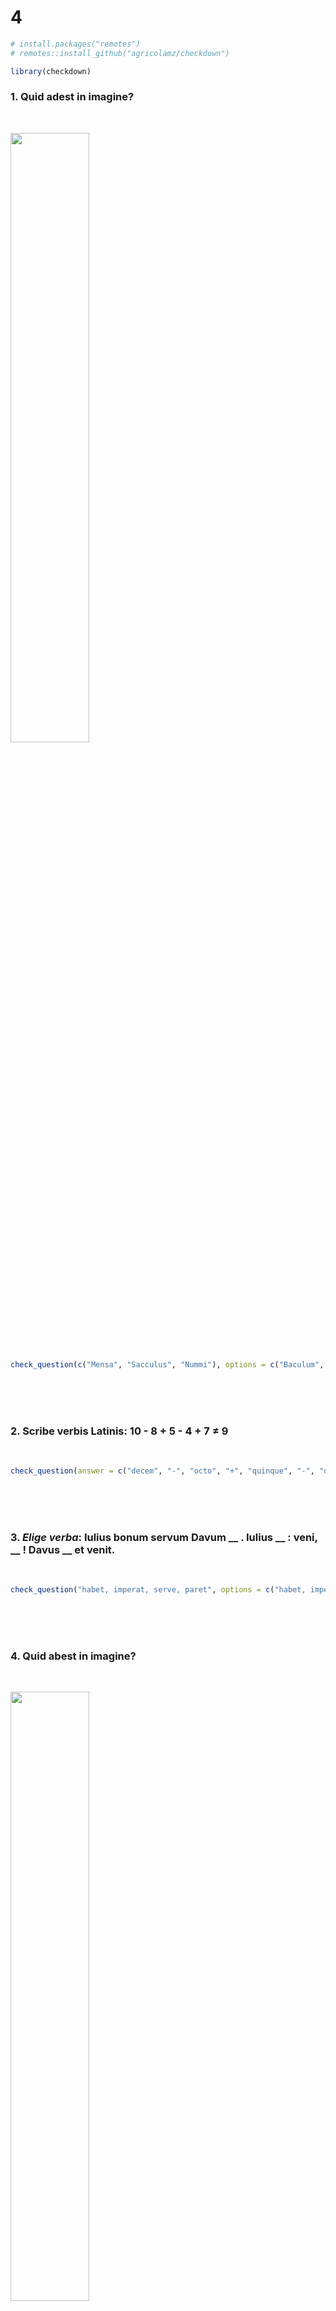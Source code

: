 
# 4
 
```r
# install.packages("remotes")
# remotes::install_github("agricolamz/checkdown")
```

```r
library(checkdown)
```

### 1. Quid adest in imagine? 
 
</br>
 
![](https://drive.google.com/uc?id=1XWcriQw4THCvcznw25-a52Y4jjWV5L3r){ width="50%" }
 
```r
check_question(c("Mensa", "Sacculus", "Nummi"), options = c("Baculum", "Mensa", "Sacculus", "Nummi"), right = "ita, ut dicis 👏", wrong = "minime 😔", button_label = "Rectene dico?", type = "checkbox")
```
 
</br>
</br>
</br>
 
### 2. Scribe verbis Latinis: 10 - 8 + 5 - 4 + 7 ≠ 9
 
</br>
  
```r
check_question(answer = c("decem", "-", "octo", "+", "quinque", "-", "quattuor", "+", "septem", "≠", "novem"), right = "recte sane 🙂", wrong = "quid ais? 🤨", button_label = "Rectene dico?", type = "in_order")
```
 
</br>
</br>
</br>
 
### 3. _Elige verba_: Iulius bonum servum Davum  __ . Iulius __ : veni, __ ! Davus __ et venit.
  
</br>
 
```r
check_question("habet, imperat, serve, paret", options = c("habet, imperat, serve, paret", "paret, habet, serve, imperat", "habet, paret, servus, imperat", "habet, imperat, servus, paret"), right = "probe 👌 ", wrong = "non ita ☹️ ", button_label = "Rectene dico?", type = "select")
```
 
</br>
</br>
</br>
 
### 4. Quid abest in imagine?
 
</br>
 
![](https://drive.google.com/uc?id=1AJuFrasLIDA8BDTIaUPKk7OiTH_sH9ue){ width="50%" }
 
```r
check_question("Mensa",
               right = "optime 👍",
               wrong = "cogitandum est 🤔", button_label = "Rectene dico?", placeholder = "Quid putas?")
```
  
</br>
</br>
</br>
  
### 5. _Elige verba_: In mensa baculum Iulii et sacculus Davi sunt. __ [:Iulius] baculum __ et sacculum __ sumit. 
  
</br>
 
```r
check_question(answer = c("is", "suum", "eius"), right = "bene 🤩", wrong = "minime 😔", button_label = "Rectene dico?", type = "in_order")
```
 
</br>
</br>
</br>
 
### 6. Quid est in imagine? 
 
</br>
 
![](https://drive.google.com/uc?id=1c2GEBSjJUTjFuHve8ZEIPcMXau-Tl44L){ width="50%" }
    
```r
check_question("Davus in mensa sacculum ponit", options = c("Davus in mensa sacculum ponit", "Davus in mensa sacculum sumit", "Davus sacculum accusat et discedit", "Davus mensam sumit et sacculum ponit"), right = "optime 👍 ", wrong = "non hercle vero! 😕 ", button_label = "Rectene dico?", type = "radio")
```
  
</br>
</br>
</br>
 
### 7. Imperativi verborum _ponit_, _imperat_, _dormit_ sunt...
  
</br>
 
```r
check_question("pone, tacē, imperā, dormī", option = c("pone, tacē, imperē, dormē", "pone, taci, impere, dormī", "pone, tacē, imperā, dormī", "poni, tacē, imperā, dormī"), right = "sic est  🤩", wrong = "minime 😔", button_label = "Rectene dico?", type = "radio")
```
 
</br>
</br>
</br>
 
### 8. Synonymum verbi _bonus_ est...
  
</br>
 
```r
check_question("probus", right = "optime 👍 ", wrong = "cogitandum est 🤔", button_label = "Rectene dico?", placeholder = "Quid putas?")
```
 
</br>
</br>
</br>
 
### 9. Contraria verborum _discedere_ et _sumere_ sunt...
  
</br>
 
```r
check_question(c("accusare", "ponere"), options = c("venire", "accusare", "habere", "ponere", "parere"), right = "recte sane 🙂", wrong = "non hercle vero! 😕", button_label = "Rectene dico?", type = "checkbox")
```
 
</br>
</br>
</br>
 
### 10. Quid est in imagine?
 
</br>
 
![](https://drive.google.com/uc?id=1V4Hs7x4xfFCOWJhUU-9fV4EZe6n4kuZT){ width="50%" }
 
```r
check_question(c("Iulius vocat Medum", "Aemelia ridet"), options = c("Iulius tacet", "Aemilia abest", "Iulius vocat Medum", "Aemelia ridet"), right = "ita, ut dicis 👏", wrong = "quid ais? 🤨", button_label = "Rectene dico?", type = "checkbox")
```
  
</br>
</br>
</br>
 
